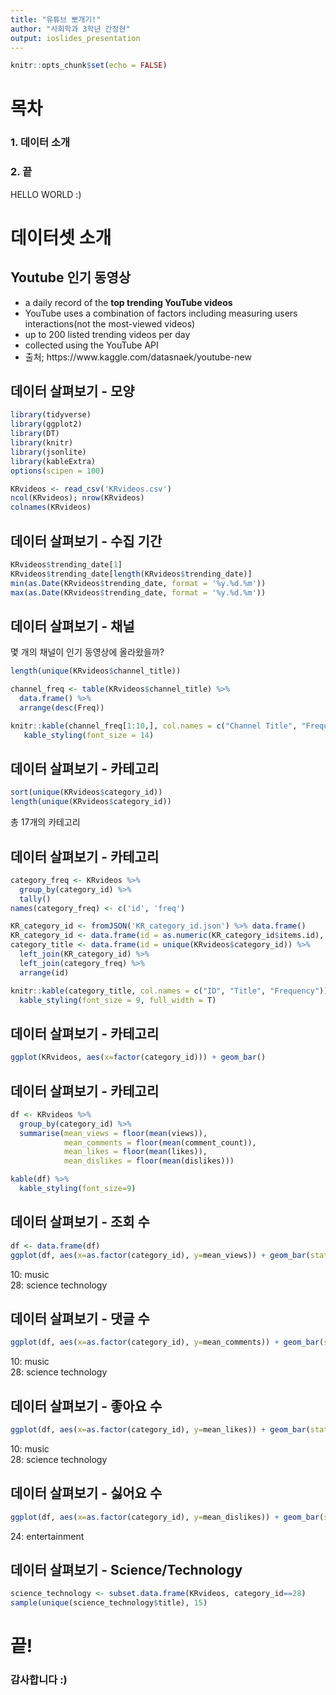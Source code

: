 ```yaml
---
title: "유튜브 뽀개기!"
author: "사회학과 3학년 간정현"
output: ioslides_presentation
---
```


```r
knitr::opts_chunk$set(echo = FALSE)
```

# **목차**

### 1. 데이터 소개
### 2. 끝

HELLO WORLD :)

# **데이터셋 소개**

## Youtube 인기 동영상

- a daily record of the **top trending YouTube videos**
- YouTube uses a combination of factors including measuring users interactions(not the most-viewed videos)
- up to 200 listed trending videos per day
- collected using the YouTube API
- 출처; https://www.kaggle.com/datasnaek/youtube-new

## 데이터 살펴보기 - 모양

```r
library(tidyverse)
library(ggplot2)
library(DT)
library(knitr)
library(jsonlite)
library(kableExtra)
options(scipen = 100)
```

```r
KRvideos <- read_csv('KRvideos.csv')
ncol(KRvideos); nrow(KRvideos)
colnames(KRvideos)
```

## 데이터 살펴보기 - 수집 기간

```r
KRvideos$trending_date[1]
KRvideos$trending_date[length(KRvideos$trending_date)]
min(as.Date(KRvideos$trending_date, format = '%y.%d.%m'))
max(as.Date(KRvideos$trending_date, format = '%y.%d.%m'))
```

## 데이터 살펴보기 - 채널

몇 개의 채널이 인기 동영상에 올라왔을까?
```r
length(unique(KRvideos$channel_title))

channel_freq <- table(KRvideos$channel_title) %>%
  data.frame() %>%
  arrange(desc(Freq))

knitr::kable(channel_freq[1:10,], col.names = c("Channel Title", "Frequency"))%>%
   kable_styling(font_size = 14)
```

## 데이터 살펴보기 - 카테고리

```r
sort(unique(KRvideos$category_id))
length(unique(KRvideos$category_id))
```

총 17개의 카테고리

## 데이터 살펴보기 - 카테고리

```r
category_freq <- KRvideos %>%
  group_by(category_id) %>%
  tally()
names(category_freq) <- c('id', 'freq')

KR_category_id <- fromJSON('KR_category_id.json') %>% data.frame()
KR_category_id <- data.frame(id = as.numeric(KR_category_id$items.id), title = KR_category_id$items.snippet$title)
category_title <- data.frame(id = unique(KRvideos$category_id)) %>%
  left_join(KR_category_id) %>%
  left_join(category_freq) %>%
  arrange(id)
```

```r
knitr::kable(category_title, col.names = c("ID", "Title", "Frequency")) %>%
  kable_styling(font_size = 9, full_width = T)
```

## 데이터 살펴보기 - 카테고리

```r
ggplot(KRvideos, aes(x=factor(category_id))) + geom_bar()
```

## 데이터 살펴보기 - 카테고리

```r
df <- KRvideos %>%
  group_by(category_id) %>%
  summarise(mean_views = floor(mean(views)),
            mean_comments = floor(mean(comment_count)),
            mean_likes = floor(mean(likes)),
            mean_dislikes = floor(mean(dislikes)))

kable(df) %>%
  kable_styling(font_size=9)
```

## 데이터 살펴보기 - 조회 수

```r
df <- data.frame(df)
ggplot(df, aes(x=as.factor(category_id), y=mean_views)) + geom_bar(stat='identity')
```

10: music  
28: science technology

## 데이터 살펴보기 -  댓글 수

```r
ggplot(df, aes(x=as.factor(category_id), y=mean_comments)) + geom_bar(stat='identity')
```

10: music  
28: science technology

## 데이터 살펴보기 - 좋아요 수

```r
ggplot(df, aes(x=as.factor(category_id), y=mean_likes)) + geom_bar(stat='identity')
```

10: music  
28: science technology

## 데이터 살펴보기 - 싫어요 수

```r
ggplot(df, aes(x=as.factor(category_id), y=mean_dislikes)) + geom_bar(stat='identity')
```

24: entertainment  

## 데이터 살펴보기 - Science/Technology
```r
science_technology <- subset.data.frame(KRvideos, category_id==28)
sample(unique(science_technology$title), 15)
```

# 끝!

### **감사합니다 :)**